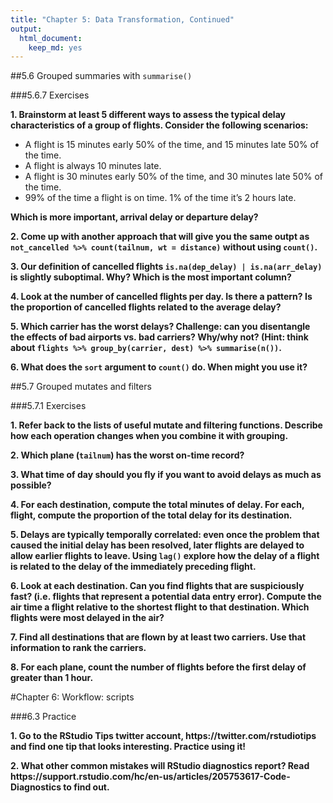 ```yaml
---
title: "Chapter 5: Data Transformation, Continued"
output: 
  html_document: 
    keep_md: yes
---
```


##5.6 Grouped summaries with `summarise()`


###5.6.7 Exercises

**1. Brainstorm at least 5 different ways to assess the typical delay characteristics of a group of flights. Consider the following scenarios:**  

* A flight is 15 minutes early 50% of the time, and 15 minutes late 50% of the time.
* A flight is always 10 minutes late.  
* A flight is 30 minutes early 50% of the time, and 30 minutes late 50% of the time.  
* 99% of the time a flight is on time. 1% of the time it's 2 hours late.  

**Which is more important, arrival delay or departure delay?**  

**2. Come up with another approach that will give you the same outpt as `not_cancelled %>% count(tailnum, wt = distance)` without using `count()`.**

**3. Our definition of cancelled flights `is.na(dep_delay) | is.na(arr_delay)` is slightly suboptimal. Why? Which is the most important column?**  

**4. Look at the number of cancelled flights per day. Is there a pattern? Is the proportion of cancelled flights related to the average delay?**

**5. Which carrier has the worst delays? Challenge: can you disentangle the effects of bad airports vs. bad carriers? Why/why not? (Hint: think about `flights %>% group_by(carrier, dest) %>% summarise(n())`.**

**6. What does the `sort` argument to `count()` do. When might you use it?**

##5.7 Grouped mutates and filters  

###5.7.1 Exercises  

**1. Refer back to the lists of useful mutate and filtering functions. Describe how each operation changes when you combine it with grouping.**  

**2. Which plane (`tailnum`) has the worst on-time record?**  

**3. What time of day should you fly if you want to avoid delays as much as possible?**

**4. For each destination, compute the total minutes of delay. For each, flight, compute the proportion of the total delay for its destination.**

**5. Delays are typically temporally correlated: even once the problem that caused the initial delay has been resolved, later flights are delayed to allow earlier flights to leave. Using `lag()` explore how the delay of a flight is related to the delay of the immediately preceding flight.**  

**6. Look at each destination. Can you find flights that are suspiciously fast? (i.e. flights that represent a potential data entry error). Compute the air time a flight relative to the shortest flight to that destination. Which flights were most delayed in the air?**  

**7. Find all destinations that are flown by at least two carriers. Use that information to rank the carriers.**  

**8. For each plane, count the number of flights before the first delay of greater than 1 hour.**  

#Chapter 6: Workflow: scripts  

###6.3 Practice  

**1. Go to the RStudio Tips twitter account, https://twitter.com/rstudiotips and find one tip that looks interesting. Practice using it!**

**2. What other common mistakes will RStudio diagnostics report? Read https://support.rstudio.com/hc/en-us/articles/205753617-Code-Diagnostics to find out.**
